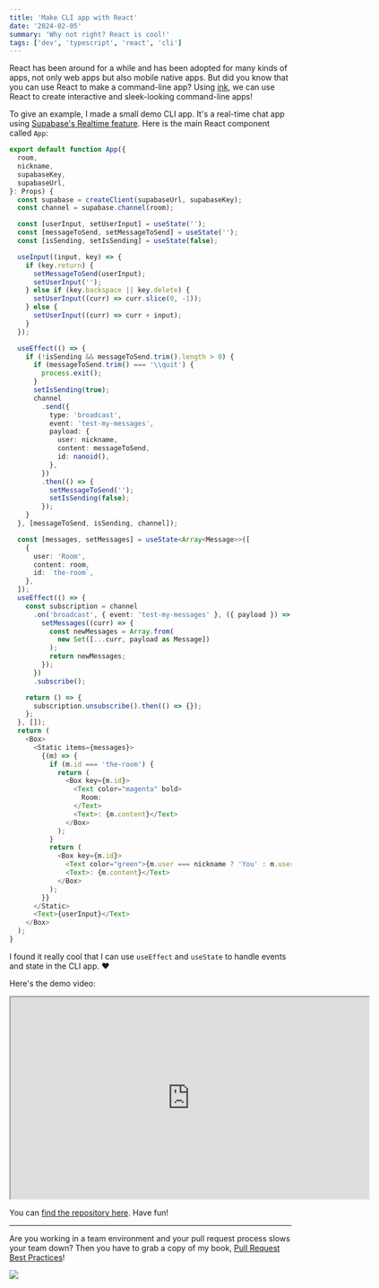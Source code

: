 ```yaml
---
title: 'Make CLI app with React'
date: '2024-02-05'
summary: 'Why not right? React is cool!'
tags: ['dev', 'typescript', 'react', 'cli']
---
```


React has been around for a while and has been adopted for many kinds of apps, not only web apps but also mobile native apps. But did you know that you can use React to make a command-line app? Using [ink](https://github.com/vadimdemedes/ink), we can use React to create interactive and sleek-looking command-line apps!

To give an example, I made a small demo CLI app. It's a real-time chat app using [Supabase's Realtime feature](https://supabase.com/docs/guides/realtime). Here is the main React component called `App`:

```typescript
export default function App({
  room,
  nickname,
  supabaseKey,
  supabaseUrl,
}: Props) {
  const supabase = createClient(supabaseUrl, supabaseKey);
  const channel = supabase.channel(room);

  const [userInput, setUserInput] = useState('');
  const [messageToSend, setMessageToSend] = useState('');
  const [isSending, setIsSending] = useState(false);

  useInput((input, key) => {
    if (key.return) {
      setMessageToSend(userInput);
      setUserInput('');
    } else if (key.backspace || key.delete) {
      setUserInput((curr) => curr.slice(0, -1));
    } else {
      setUserInput((curr) => curr + input);
    }
  });

  useEffect(() => {
    if (!isSending && messageToSend.trim().length > 0) {
      if (messageToSend.trim() === '\\quit') {
        process.exit();
      }
      setIsSending(true);
      channel
        .send({
          type: 'broadcast',
          event: 'test-my-messages',
          payload: {
            user: nickname,
            content: messageToSend,
            id: nanoid(),
          },
        })
        .then(() => {
          setMessageToSend('');
          setIsSending(false);
        });
    }
  }, [messageToSend, isSending, channel]);

  const [messages, setMessages] = useState<Array<Message>>([
    {
      user: 'Room',
      content: room,
      id: `the-room`,
    },
  ]);
  useEffect(() => {
    const subscription = channel
      .on('broadcast', { event: 'test-my-messages' }, ({ payload }) => {
        setMessages((curr) => {
          const newMessages = Array.from(
            new Set([...curr, payload as Message])
          );
          return newMessages;
        });
      })
      .subscribe();

    return () => {
      subscription.unsubscribe().then(() => {});
    };
  }, []);
  return (
    <Box>
      <Static items={messages}>
        {(m) => {
          if (m.id === 'the-room') {
            return (
              <Box key={m.id}>
                <Text color="magenta" bold>
                  Room:
                </Text>
                <Text>: {m.content}</Text>
              </Box>
            );
          }
          return (
            <Box key={m.id}>
              <Text color="green">{m.user === nickname ? 'You' : m.user}</Text>
              <Text>: {m.content}</Text>
            </Box>
          );
        }}
      </Static>
      <Text>{userInput}</Text>
    </Box>
  );
}
```

I found it really cool that I can use `useEffect` and `useState` to handle events and state in the CLI app. ❤️

Here's the demo video:

<iframe
  title="video"
  src="https://player.cloudinary.com/embed/?public_id=ink-chat-cli_aunxs0&cloud_name=dlampxaex&player[muted]=false&player[autoplay]=true&player[loop]=true"
  width="640"
  height="360"
  style={{ height: 'auto', width: '100%', aspectRatio: 640 / 360 }}
  allow="autoplay; fullscreen; encrypted-media; picture-in-picture"
></iframe>

You can [find the repository here](https://github.com/nicnocquee/ink-chat-cli). Have fun!

---

Are you working in a team environment and your pull request process slows your team down? Then you have to grab a copy of my book, [Pull Request Best Practices](https://pr.nico.fyi)!

![](/static/images/articles/pull-request-best-practices.png)
